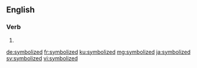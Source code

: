 ==English==

===Verb===
{{head|en|verb form}}

# {{en-past of|symbolize}}

[[de:symbolized]]
[[fr:symbolized]]
[[ku:symbolized]]
[[mg:symbolized]]
[[ja:symbolized]]
[[sv:symbolized]]
[[vi:symbolized]]